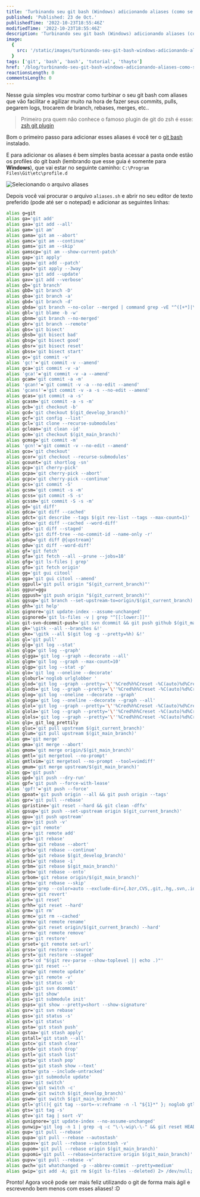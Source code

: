 ```yaml
---
title: 'Turbinando seu git bash (Windows) adicionando aliases (como se fosse o git plugin do zsh)'
published: 'Published: 23 de Oct.'
publishedTime: '2022-10-23T18:55:46Z'
modifiedTime: '2022-10-23T18:55:46Z'
description: 'Turbinando seu git bash (Windows) adicionando aliases (como se fosse o git plugin do zsh).'
image:
  {
    src: '/static/images/turbinando-seu-git-bash-windows-adicionando-aliases-como-se-fosse-o-git-plugin-do-zsh.jpg',
  }
tags: ['git', 'bash', 'bash', 'tutorial', 'thayto']
href: '/blog/turbinando-seu-git-bash-windows-adicionando-aliases-como-se-fosse-o-git-plugin-do-zsh'
reactionsLength: 0
commentsLength: 0
---
```


Nesse guia simples vou mostrar como turbinar o seu git bash com aliases que vão facilitar e agilizar muito na hora de fazer seus commits, pulls, pegarem logs, trocarem de branch, rebases, merges, etc..

> Primeiro pra quem não conhece o famoso plugin de git do zsh é esse: [zsh git plugin](https://github.com/ohmyzsh/ohmyzsh/blob/master/plugins/git/git.plugin.zsh)

Bom o primeiro passo para adicionar esses aliases é você ter o [git bash](https://git-scm.com/download/win) instalado.

E para adicionar os aliases é bem simples basta acessar a pasta onde estão os profiles do git bash (lembrando que esse guia é somente para **Windows**), que vai estar no seguinte caminho: `C:\Program Files\Git\etc\profile.d`

![Selecionando o arquivo aliases](https://dev-to-uploads.s3.amazonaws.com/uploads/articles/u76fyz7yqeztqzk54erg.png)

Depois você vai procurar o arquivo `aliases.sh` e abrir no seu editor de texto preferido (pode até ser o notepad) e adicionar as seguintes linhas:

```bash
alias g=git
alias ga='git add'
alias gaa='git add --all'
alias gam='git am'
alias gama='git am --abort'
alias gamc='git am --continue'
alias gams='git am --skip'
alias gamscp='git am --show-current-patch'
alias gap='git apply'
alias gapa='git add --patch'
alias gapt='git apply --3way'
alias gau='git add --update'
alias gav='git add --verbose'
alias gb='git branch'
alias gbD='git branch -D'
alias gba='git branch -a'
alias gbd='git branch -d'
alias gbda='git branch --no-color --merged | command grep -vE "^([+*]|\s*($(git_main_branch)|$(git_develop_branch))\s*$)" | command xargs git branch -d 2>/dev/null'
alias gbl='git blame -b -w'
alias gbnm='git branch --no-merged'
alias gbr='git branch --remote'
alias gbs='git bisect'
alias gbsb='git bisect bad'
alias gbsg='git bisect good'
alias gbsr='git bisect reset'
alias gbss='git bisect start'
alias gc='git commit -v'
alias 'gc!'='git commit -v --amend'
alias gca='git commit -v -a'
alias 'gca!'='git commit -v -a --amend'
alias gcam='git commit -a -m'
alias 'gcan!'='git commit -v -a --no-edit --amend'
alias 'gcans!'='git commit -v -a -s --no-edit --amend'
alias gcas='git commit -a -s'
alias gcasm='git commit -a -s -m'
alias gcb='git checkout -b'
alias gcd='git checkout $(git_develop_branch)'
alias gcf='git config --list'
alias gcl='git clone --recurse-submodules'
alias gclean='git clean -id'
alias gcm='git checkout $(git_main_branch)'
alias gcmsg='git commit -m'
alias 'gcn!'='git commit -v --no-edit --amend'
alias gco='git checkout'
alias gcor='git checkout --recurse-submodules'
alias gcount='git shortlog -sn'
alias gcp='git cherry-pick'
alias gcpa='git cherry-pick --abort'
alias gcpc='git cherry-pick --continue'
alias gcs='git commit -S'
alias gcsm='git commit -s -m'
alias gcss='git commit -S -s'
alias gcssm='git commit -S -s -m'
alias gd='git diff'
alias gdca='git diff --cached'
alias gdct='git describe --tags $(git rev-list --tags --max-count=1)'
alias gdcw='git diff --cached --word-diff'
alias gds='git diff --staged'
alias gdt='git diff-tree --no-commit-id --name-only -r'
alias gdup='git diff @{upstream}'
alias gdw='git diff --word-diff'
alias gf='git fetch'
alias gfa='git fetch --all --prune --jobs=10'
alias gfg='git ls-files | grep'
alias gfo='git fetch origin'
alias gg='git gui citool'
alias gga='git gui citool --amend'
alias ggpull='git pull origin "$(git_current_branch)"'
alias ggpur=ggu
alias ggpush='git push origin "$(git_current_branch)"'
alias ggsup='git branch --set-upstream-to=origin/$(git_current_branch)'
alias ghh='git help'
alias gignore='git update-index --assume-unchanged'
alias gignored='git ls-files -v | grep "^[[:lower:]]"'
alias git-svn-dcommit-push='git svn dcommit && git push github $(git_main_branch):svntrunk'
alias gk='\gitk --all --branches &!'
alias gke='\gitk --all $(git log -g --pretty=%h) &!'
alias gl='git pull'
alias glg='git log --stat'
alias glgg='git log --graph'
alias glgga='git log --graph --decorate --all'
alias glgm='git log --graph --max-count=10'
alias glgp='git log --stat -p'
alias glo='git log --oneline --decorate'
alias globurl='noglob urlglobber '
alias glod='git log --graph --pretty='\''%Cred%h%Creset -%C(auto)%d%Creset %s %Cgreen(%ad) %C(bold blue)<%an>%Creset'\'
alias glods='git log --graph --pretty='\''%Cred%h%Creset -%C(auto)%d%Creset %s %Cgreen(%ad) %C(bold blue)<%an>%Creset'\'' --date=short'
alias glog='git log --oneline --decorate --graph'
alias gloga='git log --oneline --decorate --graph --all'
alias glol='git log --graph --pretty='\''%Cred%h%Creset -%C(auto)%d%Creset %s %Cgreen(%ar) %C(bold blue)<%an>%Creset'\'
alias glola='git log --graph --pretty='\''%Cred%h%Creset -%C(auto)%d%Creset %s %Cgreen(%ar) %C(bold blue)<%an>%Creset'\'' --all'
alias glols='git log --graph --pretty='\''%Cred%h%Creset -%C(auto)%d%Creset %s %Cgreen(%ar) %C(bold blue)<%an>%Creset'\'' --stat'
alias glp=_git_log_prettily
alias gluc='git pull upstream $(git_current_branch)'
alias glum='git pull upstream $(git_main_branch)'
alias gm='git merge'
alias gma='git merge --abort'
alias gmom='git merge origin/$(git_main_branch)'
alias gmtl='git mergetool --no-prompt'
alias gmtlvim='git mergetool --no-prompt --tool=vimdiff'
alias gmum='git merge upstream/$(git_main_branch)'
alias gp='git push'
alias gpd='git push --dry-run'
alias gpf='git push --force-with-lease'
alias 'gpf!'='git push --force'
alias gpoat='git push origin --all && git push origin --tags'
alias gpr='git pull --rebase'
alias gpristine='git reset --hard && git clean -dffx'
alias gpsup='git push --set-upstream origin $(git_current_branch)'
alias gpu='git push upstream'
alias gpv='git push -v'
alias gr='git remote'
alias gra='git remote add'
alias grb='git rebase'
alias grba='git rebase --abort'
alias grbc='git rebase --continue'
alias grbd='git rebase $(git_develop_branch)'
alias grbi='git rebase -i'
alias grbm='git rebase $(git_main_branch)'
alias grbo='git rebase --onto'
alias grbom='git rebase origin/$(git_main_branch)'
alias grbs='git rebase --skip'
alias grep='grep --color=auto --exclude-dir={.bzr,CVS,.git,.hg,.svn,.idea,.tox}'
alias grev='git revert'
alias grh='git reset'
alias grhh='git reset --hard'
alias grm='git rm'
alias grmc='git rm --cached'
alias grmv='git remote rename'
alias groh='git reset origin/$(git_current_branch) --hard'
alias grrm='git remote remove'
alias grs='git restore'
alias grset='git remote set-url'
alias grss='git restore --source'
alias grst='git restore --staged'
alias grt='cd "$(git rev-parse --show-toplevel || echo .)"'
alias gru='git reset --'
alias grup='git remote update'
alias grv='git remote -v'
alias gsb='git status -sb'
alias gsd='git svn dcommit'
alias gsh='git show'
alias gsi='git submodule init'
alias gsps='git show --pretty=short --show-signature'
alias gsr='git svn rebase'
alias gss='git status -s'
alias gst='git status'
alias gsta='git stash push'
alias gstaa='git stash apply'
alias gstall='git stash --all'
alias gstc='git stash clear'
alias gstd='git stash drop'
alias gstl='git stash list'
alias gstp='git stash pop'
alias gsts='git stash show --text'
alias gstu='gsta --include-untracked'
alias gsu='git submodule update'
alias gsw='git switch'
alias gswc='git switch -c'
alias gswd='git switch $(git_develop_branch)'
alias gswm='git switch $(git_main_branch)'
alias gtl='gtl(){ git tag --sort=-v:refname -n -l "${1}*" }; noglob gtl'
alias gts='git tag -s'
alias gtv='git tag | sort -V'
alias gunignore='git update-index --no-assume-unchanged'
alias gunwip='git log -n 1 | grep -q -c "\-\-wip\-\-" && git reset HEAD~1'
alias gup='git pull --rebase'
alias gupa='git pull --rebase --autostash'
alias gupav='git pull --rebase --autostash -v'
alias gupom='git pull --rebase origin $(git_main_branch)'
alias gupomi='git pull --rebase=interactive origin $(git_main_branch)'
alias gupv='git pull --rebase -v'
alias gwch='git whatchanged -p --abbrev-commit --pretty=medium'
alias gwip='git add -A; git rm $(git ls-files --deleted) 2> /dev/null; git commit --no-verify --no-gpg-sign -m "--wip-- [skip ci]"'
```

Pronto! Agora você pode ser mais feliz utilizando o git de forma mais ágil e escrevendo bem menos com esses aliases! :D
